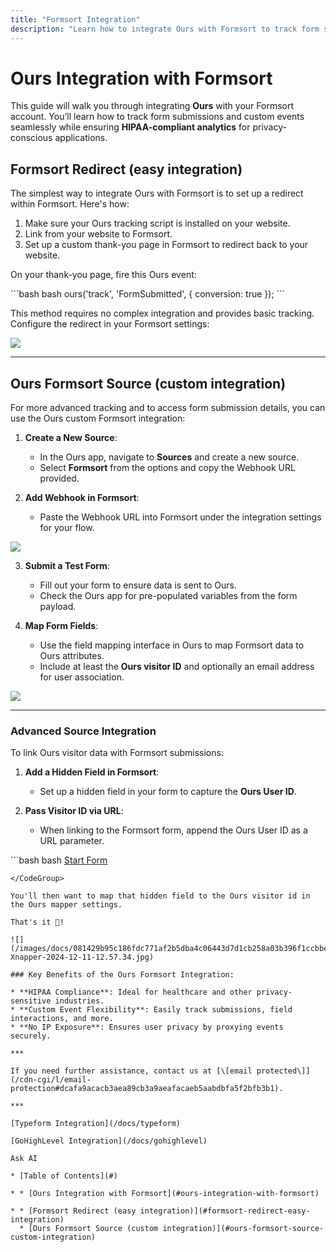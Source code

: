 ```yaml
---
title: "Formsort Integration"
description: "Learn how to integrate Ours with Formsort to track form submissions and custom events effortlessly while maintaining privacy and HIPAA compliance."
---
```


# Ours Integration with Formsort

This guide will walk you through integrating **Ours** with your Formsort account. You’ll learn how to track form submissions and custom events seamlessly while ensuring **HIPAA-compliant analytics** for privacy-conscious applications.

## Formsort Redirect (easy integration)

The simplest way to integrate Ours with Formsort is to set up a redirect within Formsort. Here's how:

1. Make sure your Ours tracking script is installed on your website.
2. Link from your website to Formsort.
3. Set up a custom thank-you page in Formsort to redirect back to your website.

On your thank-you page, fire this Ours event:

<CodeGroup>
  ```bash bash
  ours('track', 'FormSubmitted', { conversion: true });
  ```
</CodeGroup>

This method requires no complex integration and provides basic tracking. Configure the redirect in your Formsort settings:

![](/images/docs/3743e9071c438c0e86d906a10e03a131f03515e6da16ed07c31d2683c1f1bdfd-formsort-redirect.jpg)

***

## Ours Formsort Source (custom integration)

For more advanced tracking and to access form submission details, you can use the Ours custom Formsort integration:

1. **Create a New Source**:

   * In the Ours app, navigate to **Sources** and create a new source.
   * Select **Formsort** from the options and copy the Webhook URL provided.

2. **Add Webhook in Formsort**:

   * Paste the Webhook URL into Formsort under the integration settings for your flow.

![](/images/docs/edefb96114e0226cb8ccb7b5e89db665167bc831ce40fdead8843c18df953718-Xnapper-2024-12-11-13.11.25.jpg)

3. **Submit a Test Form**:

   * Fill out your form to ensure data is sent to Ours.
   * Check the Ours app for pre-populated variables from the form payload.

4. **Map Form Fields**:

   * Use the field mapping interface in Ours to map Formsort data to Ours attributes.
   * Include at least the **Ours visitor ID** and optionally an email address for user association.

![](/images/docs/c82886f899c5784cbcd9853a3a23232d02707586a99a269805fbb0bdfd6038fa-Xnapper-2024-12-11-12.57.18.jpg)

***

### Advanced Source Integration

To link Ours visitor data with Formsort submissions:

1. **Add a Hidden Field in Formsort**:

   * Set up a hidden field in your form to capture the **Ours User ID**.

2. **Pass Visitor ID via URL**:

   * When linking to the Formsort form, append the Ours User ID as a URL parameter.

<CodeGroup>
  ```bash bash
  <a id='form-link' href="https://formsort.com/form/123?ours_user_id={{ours_user_id}}">Start Form</a>

  <script>
  const link = document.getElementById('form-link');
  link.setAttribute('href', 'https://formsort.com/form/123?ours_user_id='+localStorage.getItem('ours_device_id'));
  </script>
  ```
</CodeGroup>

You'll then want to map that hidden field to the Ours visitor id in the Ours mapper settings.

That's it 🎉!

![](/images/docs/081429b95c186fdc771af2b5dba4c06443d7d1cb258a03b396f1ccbbe6fb1d5d-Xnapper-2024-12-11-12.57.34.jpg)

### Key Benefits of the Ours Formsort Integration:

* **HIPAA Compliance**: Ideal for healthcare and other privacy-sensitive industries.
* **Custom Event Flexibility**: Easily track submissions, field interactions, and more.
* **No IP Exposure**: Ensures user privacy by proxying events securely.

***

If you need further assistance, contact us at [\[email protected\]](/cdn-cgi/l/email-protection#dcafa9acacb3aea89cb3a9aeafacaeb5aabdbfa5f2bfb3b1).

***

[Typeform Integration](/docs/typeform)

[GoHighLevel Integration](/docs/gohighlevel)

Ask AI

* [Table of Contents](#)

* * [Ours Integration with Formsort](#ours-integration-with-formsort)

  * * [Formsort Redirect (easy integration)](#formsort-redirect-easy-integration)
    * [Ours Formsort Source (custom integration)](#ours-formsort-source-custom-integration)
